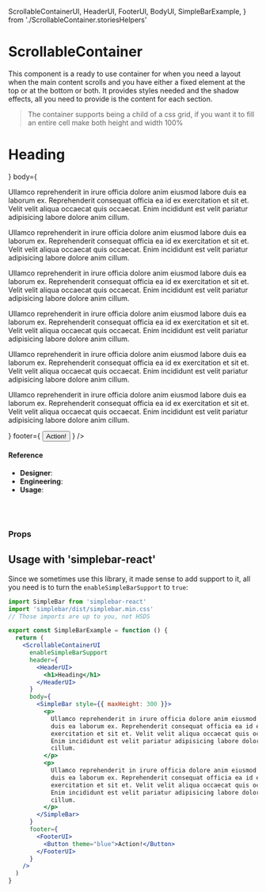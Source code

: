   ScrollableContainerUI,
  HeaderUI,
  FooterUI,
  BodyUI,
  SimpleBarExample,
} from './ScrollableContainer.storiesHelpers'

<Meta
  title="Components/Structural/ScrollableContainer"
  component={ScrollableContainer}
/>

# ScrollableContainer

This component is a ready to use container for when you need a layout when the main content scrolls and you have either a fixed element at the top or at the bottom or both. It provides styles needed and the shadow effects, all you need to provide is the content for each section.

> The container supports being a child of a css grid, if you want it to fill an entire cell make both height and width 100%

<Canvas>
  <Story name="default">
    <div
      style={{
        background: '#005CA4',
        minHeight: '500px',
        padding: '50px',
      }}
    >
      <ScrollableContainerUI
        header={
          <HeaderUI className="TESTING" data-testprop="This gets passed">
            <h1>Heading</h1>
          </HeaderUI>
        }
        body={
          <BodyUI>
            <p>
              Ullamco reprehenderit in irure officia dolore anim eiusmod labore
              duis ea laborum ex. Reprehenderit consequat officia ea id ex
              exercitation et sit et. Velit velit aliqua occaecat quis occaecat.
              Enim incididunt est velit pariatur adipisicing labore dolore anim
              cillum.
            </p>
            <p>
              Ullamco reprehenderit in irure officia dolore anim eiusmod labore
              duis ea laborum ex. Reprehenderit consequat officia ea id ex
              exercitation et sit et. Velit velit aliqua occaecat quis occaecat.
              Enim incididunt est velit pariatur adipisicing labore dolore anim
              cillum.
            </p>
            <p>
              Ullamco reprehenderit in irure officia dolore anim eiusmod labore
              duis ea laborum ex. Reprehenderit consequat officia ea id ex
              exercitation et sit et. Velit velit aliqua occaecat quis occaecat.
              Enim incididunt est velit pariatur adipisicing labore dolore anim
              cillum.
            </p>
            <p>
              Ullamco reprehenderit in irure officia dolore anim eiusmod labore
              duis ea laborum ex. Reprehenderit consequat officia ea id ex
              exercitation et sit et. Velit velit aliqua occaecat quis occaecat.
              Enim incididunt est velit pariatur adipisicing labore dolore anim
              cillum.
            </p>
            <p>
              Ullamco reprehenderit in irure officia dolore anim eiusmod labore
              duis ea laborum ex. Reprehenderit consequat officia ea id ex
              exercitation et sit et. Velit velit aliqua occaecat quis occaecat.
              Enim incididunt est velit pariatur adipisicing labore dolore anim
              cillum.
            </p>
            <p>
              Ullamco reprehenderit in irure officia dolore anim eiusmod labore
              duis ea laborum ex. Reprehenderit consequat officia ea id ex
              exercitation et sit et. Velit velit aliqua occaecat quis occaecat.
              Enim incididunt est velit pariatur adipisicing labore dolore anim
              cillum.
            </p>
          </BodyUI>
        }
        footer={
          <FooterUI>
            <Button theme="blue">Action!</Button>
          </FooterUI>
        }
      />
    </div>
  </Story>
</Canvas>

#### Reference

- **Designer**:
- **Engineering**:
- **Usage**:

<br />
<br />

### Props

<ArgsTable of={ScrollableContainer} />

## Usage with 'simplebar-react'

Since we sometimes use this library, it made sense to add support to it, all you need is to turn the `enableSimpleBarSupport` to `true`:

```jsx
import SimpleBar from 'simplebar-react'
import 'simplebar/dist/simplebar.min.css'
// Those imports are up to you, not HSDS

export const SimpleBarExample = function () {
  return (
    <ScrollableContainerUI
      enableSimpleBarSupport
      header={
        <HeaderUI>
          <h1>Heading</h1>
        </HeaderUI>
      }
      body={
        <SimpleBar style={{ maxHeight: 300 }}>
          <p>
            Ullamco reprehenderit in irure officia dolore anim eiusmod labore
            duis ea laborum ex. Reprehenderit consequat officia ea id ex
            exercitation et sit et. Velit velit aliqua occaecat quis occaecat.
            Enim incididunt est velit pariatur adipisicing labore dolore anim
            cillum.
          </p>
          <p>
            Ullamco reprehenderit in irure officia dolore anim eiusmod labore
            duis ea laborum ex. Reprehenderit consequat officia ea id ex
            exercitation et sit et. Velit velit aliqua occaecat quis occaecat.
            Enim incididunt est velit pariatur adipisicing labore dolore anim
            cillum.
          </p>
        </SimpleBar>
      }
      footer={
        <FooterUI>
          <Button theme="blue">Action!</Button>
        </FooterUI>
      }
    />
  )
}
```

<Canvas>
  <Story name="full height with simplebar">
    <SimpleBarExample />
  </Story>
</Canvas>
